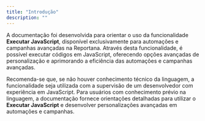 ```yaml
---
title: "Introdução"
description: ""
---
```


A documentação foi desenvolvida para orientar o uso da funcionalidade **Executar JavaScript**, disponível exclusivamente para automações e campanhas avançadas na Reportana. Através desta funcionalidade, é possível executar códigos em JavaScript, oferecendo opções avançadas de personalização e aprimorando a eficiência das automações e campanhas avançadas.

Recomenda-se que, se não houver conhecimento técnico da linguagem, a funcionalidade seja utilizada com a supervisão de um desenvolvedor com experiência em JavaScript. Para usuários com conhecimento prévio na linguagem, a documentação fornece orientações detalhadas para utilizar o **Executar JavaScript** e desenvolver personalizações avançadas em automações e campanhas.
